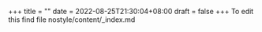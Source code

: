 +++
title =  ""
date = 2022-08-25T21:30:04+08:00
draft = false
+++
To edit this find file nostyle/content/_index.md
